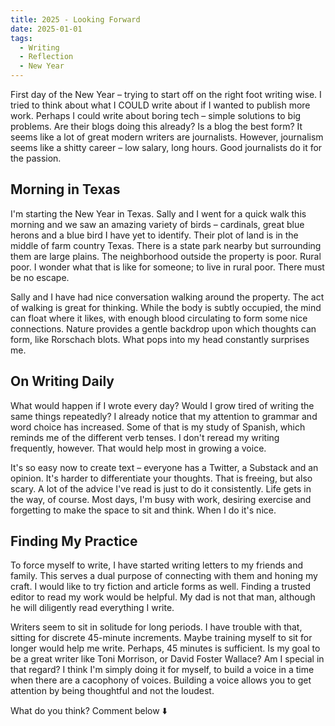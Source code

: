 ```yaml
---
title: 2025 - Looking Forward
date: 2025-01-01
tags:
  - Writing
  - Reflection
  - New Year
---
```



First day of the New Year – trying to start off on the right foot writing wise. I tried to think about what I COULD write about if I wanted to publish more work. Perhaps I could write about boring tech – simple solutions to big problems. Are their blogs doing this already? Is a blog the best form? It seems like a lot of great modern writers are journalists. However, journalism seems like a shitty career – low salary, long hours. Good journalists do it for the passion.

## Morning in Texas

I'm starting the New Year in Texas. Sally and I went for a quick walk this morning and we saw an amazing variety of birds – cardinals, great blue herons and a blue bird I have yet to identify. Their plot of land is in the middle of farm country Texas. There is a state park nearby but surrounding them are large plains. The neighborhood outside the property is poor. Rural poor. I wonder what that is like for someone; to live in rural poor. There must be no escape.

Sally and I have had nice conversation walking around the property. The act of walking is great for thinking. While the body is subtly occupied, the mind can float where it likes, with enough blood circulating to form some nice connections. Nature provides a gentle backdrop upon which thoughts can form, like Rorschach blots. What pops into my head constantly surprises me.

## On Writing Daily

What would happen if I wrote every day? Would I grow tired of writing the same things repeatedly? I already notice that my attention to grammar and word choice has increased. Some of that is my study of Spanish, which reminds me of the different verb tenses. I don't reread my writing frequently, however. That would help most in growing a voice.

It's so easy now to create text – everyone has a Twitter, a Substack and an opinion. It's harder to differentiate your thoughts. That is freeing, but also scary. A lot of the advice I've read is just to do it consistently. Life gets in the way, of course. Most days, I'm busy with work, desiring exercise and forgetting to make the space to sit and think. When I do it's nice.

## Finding My Practice

To force myself to write, I have started writing letters to my friends and family. This serves a dual purpose of connecting with them and honing my craft. I would like to try fiction and article forms as well. Finding a trusted editor to read my work would be helpful. My dad is not that man, although he will diligently read everything I write.

Writers seem to sit in solitude for long periods. I have trouble with that, sitting for discrete 45-minute increments. Maybe training myself to sit for longer would help me write. Perhaps, 45 minutes is sufficient. Is my goal to be a great writer like Toni Morrison, or David Foster Wallace? Am I special in that regard? I think I'm simply doing it for myself, to build a voice in a time when there are a cacophony of voices. Building a voice allows you to get attention by being thoughtful and not the loudest.

What do you think? Comment below ⬇️

<Comments />
